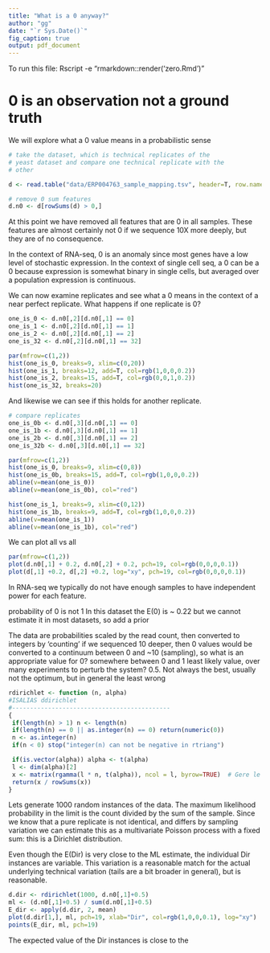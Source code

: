 ```yaml
---
title: "What is a 0 anyway?"
author: "gg"
date: "`r Sys.Date()`"
fig_caption: true
output: pdf_document
---
```

To run this file:
Rscript -e "rmarkdown::render('zero.Rmd')"

# 0 is an observation not a ground truth

We will explore what a 0 value means in a probabilistic sense

```r

# take the dataset, which is technical replicates of the
# yeast dataset and compare one technical replicate with the
# other

d <- read.table("data/ERP004763_sample_mapping.tsv", header=T, row.names=1)

# remove 0 sum features
d.n0 <- d[rowSums(d) > 0,]
```
At this point we have removed all features that are 0 in all samples.
These features are almost certainly not 0 if we sequence 10X more deeply, but they are of no consequence.

In the context of RNA-seq, 0 is an anomaly since most genes have a low level of stochastic expression. In the context of single cell seq, a 0 can be a 0 because expression is somewhat binary in single cells, but averaged over a population expression is continuous.

We can now examine replicates and see what a 0 means in the context of a near perfect replicate. What happens if one replicate is 0?

```r
one_is_0 <- d.n0[,2][d.n0[,1] == 0]
one_is_1 <- d.n0[,2][d.n0[,1] == 1]
one_is_2 <- d.n0[,2][d.n0[,1] == 2]
one_is_32 <- d.n0[,2][d.n0[,1] == 32]

par(mfrow=c(1,2))
hist(one_is_0, breaks=9, xlim=c(0,20))
hist(one_is_1, breaks=12, add=T, col=rgb(1,0,0,0.2))
hist(one_is_2, breaks=15, add=T, col=rgb(0,0,1,0.2))
hist(one_is_32, breaks=20)
```

And likewise we can see if this holds for another replicate.

```r
# compare replicates
one_is_0b <- d.n0[,3][d.n0[,1] == 0]
one_is_1b <- d.n0[,3][d.n0[,1] == 1]
one_is_2b <- d.n0[,3][d.n0[,1] == 2]
one_is_32b <- d.n0[,3][d.n0[,1] == 32]

par(mfrow=c(1,2))
hist(one_is_0, breaks=9, xlim=c(0,8))
hist(one_is_0b, breaks=15, add=T, col=rgb(1,0,0,0.2))
abline(v=mean(one_is_0))
abline(v=mean(one_is_0b), col="red")

hist(one_is_1, breaks=9, xlim=c(0,12))
hist(one_is_1b, breaks=9, add=T, col=rgb(1,0,0,0.2))
abline(v=mean(one_is_1))
abline(v=mean(one_is_1b), col="red")
```

We can plot all vs all

```r
par(mfrow=c(1,2))
plot(d.n0[,1] + 0.2, d.n0[,2] + 0.2, pch=19, col=rgb(0,0,0,0.1))
plot(d[,1] +0.2, d[,2] +0.2, log="xy", pch=19, col=rgb(0,0,0,0.1))
```

In RNA-seq we typically do not have enough samples to have independent power for each feature.

 probability of 0 is not 1
 In this dataset the E(0) is ~ 0.22
 but we cannot estimate it in most datasets, so add a prior


 The data are probabilities scaled by the read count, then converted
 to integers by 'counting'
 if we sequenced 10 deeper, then 0 values would be converted to a
 continuum between 0 and ~10 (sampling), so what is an appropriate
 value for 0? somewhere between 0 and 1
 least likely value, over many experiments to perturb the system?
 0.5. Not always the best, usually not the optimum, but in general
 the least wrong

 ```r

rdirichlet <- function (n, alpha)
#ISALIAS ddirichlet
#--------------------------------------------
{
  if(length(n) > 1) n <- length(n)
  if(length(n) == 0 || as.integer(n) == 0) return(numeric(0))
  n <- as.integer(n)
  if(n < 0) stop("integer(n) can not be negative in rtriang")

  if(is.vector(alpha)) alpha <- t(alpha)
  l <- dim(alpha)[2]
  x <- matrix(rgamma(l * n, t(alpha)), ncol = l, byrow=TRUE)  # Gere le recycling
  return(x / rowSums(x))
}
```
Lets generate 1000 random instances of the data. The maximum likelihood probability in the limit is the count divided by the sum of the sample. Since we know that a pure replicate is not identical, and differs by sampling variation we can estimate this as a multivariate Poisson process with a fixed sum: this is a Dirichlet distribution.

Even though the E(Dir) is very close to the ML estimate, the individual Dir instances are variable. This variation is a reasonable match for the actual underlying technical variation (tails are a bit broader in general), but is reasonable.

```r
d.dir <- rdirichlet(1000, d.n0[,1]+0.5)
ml <- (d.n0[,1]+0.5) / sum(d.n0[,1]+0.5)
E_dir <- apply(d.dir, 2, mean)
plot(d.dir[1,], ml, pch=19, xlab="Dir", col=rgb(1,0,0,0.1), log="xy")
points(E_dir, ml, pch=19)

```
The expected value of the Dir instances is close to the
